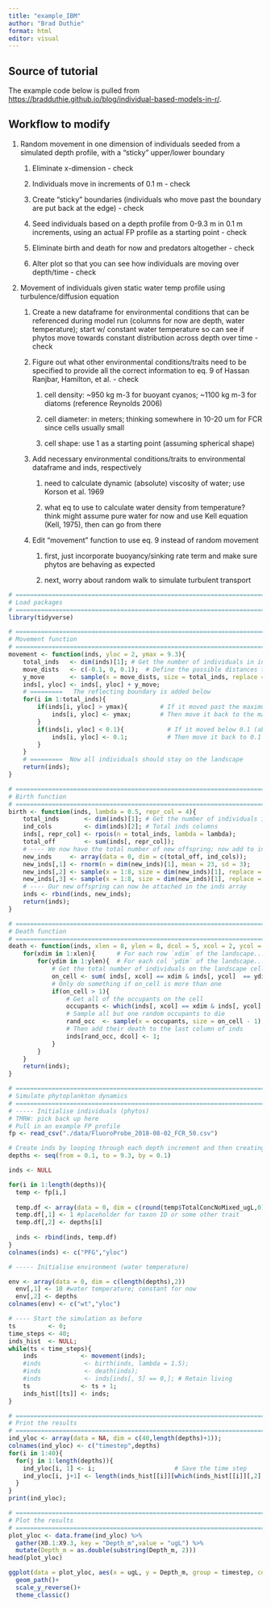 ```yaml
---
title: "example_IBM"
author: "Brad Duthie"
format: html
editor: visual
---
```


## Source of tutorial

The example code below is pulled from <https://bradduthie.github.io/blog/individual-based-models-in-r/>.

## Workflow to modify

1.  Random movement in one dimension of individuals seeded from a simulated depth profile, with a "sticky" upper/lower boundary
    1.  Eliminate x-dimension - check

    2.  Individuals move in increments of 0.1 m - check

    3.  Create "sticky" boundaries (individuals who move past the boundary are put back at the edge) - check

    4.  Seed individuals based on a depth profile from 0-9.3 m in 0.1 m increments, using an actual FP profile as a starting point - check

    5.  Eliminate birth and death for now and predators altogether - check

    6.  Alter plot so that you can see how individuals are moving over depth/time - check
2.  Movement of individuals given static water temp profile using turbulence/diffusion equation
    1.  Create a new dataframe for environmental conditions that can be referenced during model run (columns for now are depth, water temperature); start w/ constant water temperature so can see if phytos move towards constant distribution across depth over time - check

    2.  Figure out what other environmental conditions/traits need to be specified to provide all the correct information to eq. 9 of Hassan Ranjbar, Hamilton, et al. - check

        1.  cell density: \~950 kg m-3 for buoyant cyanos; \~1100 kg m-3 for diatoms (reference Reynolds 2006)

        2.  cell diameter: in meters; thinking somewhere in 10-20 um for FCR since cells usually small

        3.  cell shape: use 1 as a starting point (assuming spherical shape)

    3.  Add necessary environmental conditions/traits to environmental dataframe and inds, respectively

        1.  need to calculate dynamic (absolute) viscosity of water; use Korson et al. 1969

        2.  what eq to use to calculate water density from temperature? think might assume pure water for now and use Kell equation (Kell, 1975), then can go from there

    4.  Edit "movement" function to use eq. 9 instead of random movement

        1.  first, just incorporate buoyancy/sinking rate term and make sure phytos are behaving as expected

        2.  next, worry about random walk to simulate turbulent transport

```r
# =============================================================================
# Load packages
# =============================================================================
library(tidyverse)

# =============================================================================
# Movement function
# =============================================================================
movement <- function(inds, yloc = 2, ymax = 9.3){
    total_inds   <- dim(inds)[1]; # Get the number of individuals in inds
    move_dists   <- c(-0.1, 0, 0.1);  # Define the possible distances to move
    y_move       <- sample(x = move_dists, size = total_inds, replace = TRUE);
    inds[, yloc] <- inds[, yloc] + y_move;
    # =========   The reflecting boundary is added below
    for(i in 1:total_inds){ 
        if(inds[i, yloc] > ymax){         # If it moved past the maximum depth
            inds[i, yloc] <- ymax;        # Then move it back to the maximum depth
        }
        if(inds[i, yloc] < 0.1){            # If it moved below 0.1 (above surface)
            inds[i, yloc] <- 0.1;           # Then move it back to 0.1 (surface)
        }
    } 
    # =========  Now all individuals should stay on the landscape
    return(inds);
}

# =============================================================================
# Birth function
# =============================================================================
birth <- function(inds, lambda = 0.5, repr_col = 4){
    total_inds       <- dim(inds)[1]; # Get the number of individuals in inds
    ind_cols         <- dim(inds)[2]; # Total inds columns
    inds[, repr_col] <- rpois(n = total_inds, lambda = lambda); 
    total_off        <- sum(inds[, repr_col]);
    # ---- We now have the total number of new offspring; now add to inds
    new_inds     <- array(data = 0, dim = c(total_off, ind_cols));
    new_inds[,1] <- rnorm(n = dim(new_inds)[1], mean = 23, sd = 3);
    new_inds[,2] <- sample(x = 1:8, size = dim(new_inds)[1], replace = TRUE);
    new_inds[,3] <- sample(x = 1:8, size = dim(new_inds)[1], replace = TRUE);
    # ---- Our new offspring can now be attached in the inds array
    inds <- rbind(inds, new_inds);
    return(inds);
}

# =============================================================================
# Death function
# =============================================================================
death <- function(inds, xlen = 8, ylen = 8, dcol = 5, xcol = 2, ycol = 3){
    for(xdim in 1:xlen){      # For each row `xdim` of the landscape...
        for(ydim in 1:ylen){  # For each col `ydim` of the landscape...
            # Get the total number of individuals on the landscape cell
            on_cell <- sum( inds[, xcol] == xdim & inds[, ycol]  == ydim);
            # Only do something if on_cell is more than one
            if(on_cell > 1){
                # Get all of the occupants on the cell
                occupants <- which(inds[, xcol] == xdim & inds[, ycol] == ydim);
                # Sample all but one random occupants to die
                rand_occ  <- sample(x = occupants, size = on_cell - 1);
                # Then add their death to the last column of inds
                inds[rand_occ, dcol] <- 1;
            }
        }
    }
    return(inds);
}

# =============================================================================
# Simulate phytoplankton dynamics
# =============================================================================
# ----- Initialise individuals (phytos)
# TMRW: pick back up here
# Pull in an example FP profile
fp <- read_csv("./data/FluoroProbe_2018-08-02_FCR_50.csv")

# Create inds by looping through each depth increment and then creating that number of individuals at that depth based on ug/L
depths <- seq(from = 0.1, to = 9.3, by = 0.1)

inds <- NULL

for(i in 1:length(depths)){
  temp <- fp[i,]
  
  temp.df <- array(data = 0, dim = c(round(temp$TotalConcNoMixed_ugL,0),2))
  temp.df[,1] <- 1 #placeholder for taxon ID or some other trait
  temp.df[,2] <- depths[i]
  
  inds <- rbind(inds, temp.df)
}
colnames(inds) <- c("PFG","yloc")

# ----- Initialise environment (water temperature)

env <- array(data = 0, dim = c(length(depths),2))
  env[,1] <- 10 #water temperature; constant for now
  env[,2] <- depths
colnames(env) <- c("wt","yloc")

# ---- Start the simulation as before
ts         <- 0;
time_steps <- 40;
inds_hist  <- NULL;
while(ts < time_steps){
    inds            <- movement(inds); 
    #inds            <- birth(inds, lambda = 1.5);
    #inds            <- death(inds);
    #inds            <- inds[inds[, 5] == 0,]; # Retain living
    ts              <- ts + 1; 
    inds_hist[[ts]] <- inds;
}

# =============================================================================
# Print the results
# =============================================================================
ind_yloc <- array(data = NA, dim = c(40,length(depths)+1));
colnames(ind_yloc) <- c("timestep",depths)
for(i in 1:40){
  for(j in 1:length(depths)){
    ind_yloc[i, 1] <- i;                      # Save the time step
    ind_yloc[i, j+1] <- length(inds_hist[[i]][which(inds_hist[[i]][,2] == depths[j]),1]); # Save the number of individuals at each depth
  }
}
print(ind_yloc);

# =============================================================================
# Plot the results
# =============================================================================
plot_yloc <- data.frame(ind_yloc) %>%
  gather(X0.1:X9.3, key = "Depth_m",value = "ugL") %>%
  mutate(Depth_m = as.double(substring(Depth_m, 2)))
head(plot_yloc)

ggplot(data = plot_yloc, aes(x = ugL, y = Depth_m, group = timestep, color = timestep))+
  geom_path()+
  scale_y_reverse()+
  theme_classic()
```
